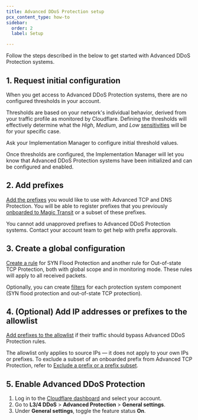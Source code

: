 ```yaml
---
title: Advanced DDoS Protection setup
pcx_content_type: how-to
sidebar:
  order: 2
  label: Setup

---
```



Follow the steps described in the below to get started with Advanced DDoS Protection systems.

## 1. Request initial configuration

When you get access to Advanced DDoS Protection systems, there are no configured thresholds in your account.

Thresholds are based on your network's individual behavior, derived from your traffic profile as monitored by Cloudflare. Defining the thresholds will effectively determine what the _High_, _Medium_, and _Low_ [sensitivities](/ddos-protection/advanced-ddos-systems/rule-settings/#burst-sensitivity) will be for your specific case.

Ask your Implementation Manager to configure initial threshold values.

Once thresholds are configured, the Implementation Manager will let you know that Advanced DDoS Protection systems have been initialized and can be configured and enabled.

## 2. Add prefixes

[Add the prefixes](/ddos-protection/advanced-ddos-systems/how-to/add-prefix/) you would like to use with Advanced TCP and DNS Protection. You will be able to register prefixes that you previously [onboarded to Magic Transit](/magic-transit/how-to/advertise-prefixes/) or a subset of these prefixes.

You cannot add unapproved prefixes to Advanced DDoS Protection systems. Contact your account team to get help with prefix approvals.

## 3. Create a global configuration

[Create a rule](/ddos-protection/advanced-ddos-systems/how-to/create-rule/) for SYN Flood Protection and another rule for Out-of-state TCP Protection, both with global scope and in monitoring mode. These rules will apply to all received <GlossaryTooltip term="data packet">packets</GlossaryTooltip>.

Optionally, you can create [filters](/ddos-protection/advanced-ddos-systems/concepts/#filter) for each protection system component (SYN flood protection and out-of-state TCP protection). <Render file="atp-filter-definition" />

## 4. (Optional) Add IP addresses or prefixes to the allowlist

[Add prefixes to the allowlist](/ddos-protection/advanced-ddos-systems/how-to/add-prefix-allowlist/) if their traffic should bypass Advanced DDoS Protection rules.

The <GlossaryTooltip term="allowlist">allowlist</GlossaryTooltip> only applies to source IPs — it does not apply to your own IPs or prefixes. To exclude a subset of an onboarded prefix from Advanced TCP Protection, refer to [Exclude a prefix or a prefix subset](/ddos-protection/advanced-ddos-systems/how-to/exclude-prefix/).

## 5. Enable Advanced DDoS Protection

1. Log in to the [Cloudflare dashboard](https://dash.cloudflare.com/) and select your account.
2. Go to **L3/4 DDoS** > **Advanced Protection** > **General settings**.
3. Under **General settings**, toggle the feature status **On**.